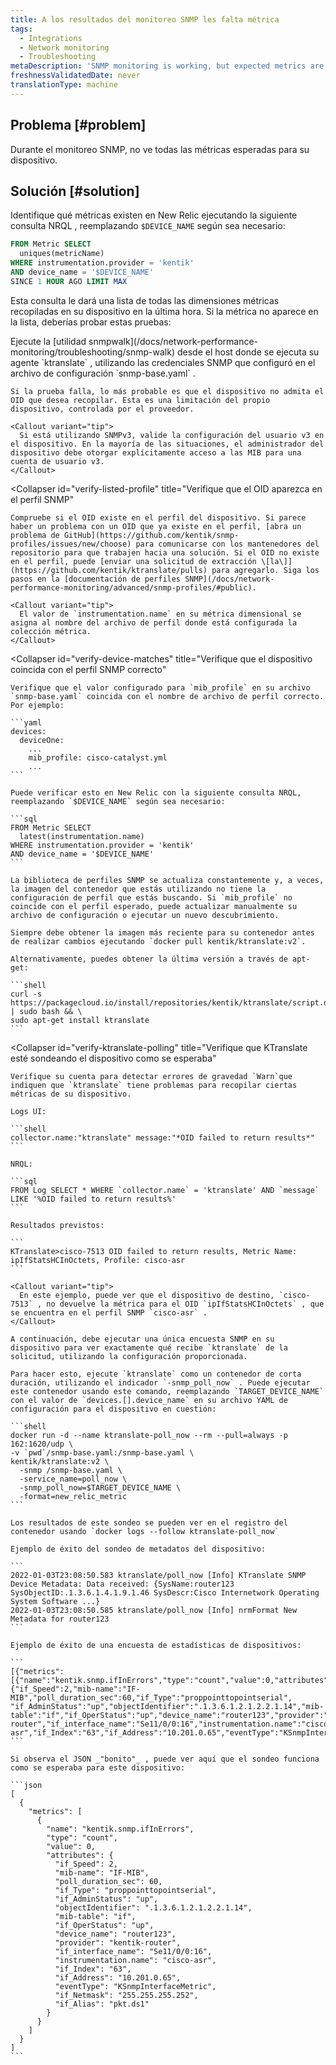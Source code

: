 ```yaml
---
title: A los resultados del monitoreo SNMP les falta métrica
tags:
  - Integrations
  - Network monitoring
  - Troubleshooting
metaDescription: 'SNMP monitoring is working, but expected metrics are missing.'
freshnessValidatedDate: never
translationType: machine
---
```


## Problema [#problem]

Durante el monitoreo SNMP, no ve todas las métricas esperadas para su dispositivo.

## Solución [#solution]

Identifique qué métricas existen en New Relic ejecutando la siguiente consulta NRQL , reemplazando `$DEVICE_NAME` según sea necesario:

```sql
FROM Metric SELECT 
  uniques(metricName) 
WHERE instrumentation.provider = 'kentik' 
AND device_name = '$DEVICE_NAME'
SINCE 1 HOUR AGO LIMIT MAX
```

Esta consulta le dará una lista de todas las dimensiones métricas recopiladas en su dispositivo en la última hora. Si la métrica no aparece en la lista, deberías probar estas pruebas:

<CollapserGroup>
  <Collapser
    id="verify-device-response"
    title="Verifique que el dispositivo responda al OID objetivo"
  >
    Ejecute la [utilidad snmpwalk](/docs/network-performance-monitoring/troubleshooting/snmp-walk) desde el host donde se ejecuta su agente `ktranslate` , utilizando las credenciales SNMP que configuró en el archivo de configuración `snmp-base.yaml` .

    Si la prueba falla, lo más probable es que el dispositivo no admita el OID que desea recopilar. Esta es una limitación del propio dispositivo, controlada por el proveedor.

    <Callout variant="tip">
      Si está utilizando SNMPv3, valide la configuración del usuario v3 en el dispositivo. En la mayoría de las situaciones, el administrador del dispositivo debe otorgar explícitamente acceso a las MIB para una cuenta de usuario v3.
    </Callout>
  </Collapser>

  <Collapser
    id="verify-listed-profile"
    title="Verifique que el OID aparezca en el perfil SNMP"
  >
    Compruebe si el OID existe en el perfil del dispositivo. Si parece haber un problema con un OID que ya existe en el perfil, [abra un problema de GitHub](https://github.com/kentik/snmp-profiles/issues/new/choose) para comunicarse con los mantenedores del repositorio para que trabajen hacia una solución. Si el OID no existe en el perfil, puede [enviar una solicitud de extracción \[la\]](https://github.com/kentik/ktranslate/pulls) para agregarlo. Siga los pasos en la [documentación de perfiles SNMP](/docs/network-performance-monitoring/advanced/snmp-profiles/#public).

    <Callout variant="tip">
      El valor de `instrumentation.name` en su métrica dimensional se asigna al nombre del archivo de perfil donde está configurada la colección métrica.
    </Callout>
  </Collapser>

  <Collapser
    id="verify-device-matches"
    title="Verifique que el dispositivo coincida con el perfil SNMP correcto"
  >
    Verifique que el valor configurado para `mib_profile` en su archivo `snmp-base.yaml` coincida con el nombre de archivo de perfil correcto. Por ejemplo:

    ```yaml
    devices:
      deviceOne:
        ...
        mib_profile: cisco-catalyst.yml
        ...
    ```

    Puede verificar esto en New Relic con la siguiente consulta NRQL, reemplazando `$DEVICE_NAME` según sea necesario:

    ```sql
    FROM Metric SELECT
      latest(instrumentation.name)
    WHERE instrumentation.provider = 'kentik'
    AND device_name = '$DEVICE_NAME'
    ```

    La biblioteca de perfiles SNMP se actualiza constantemente y, a veces, la imagen del contenedor que estás utilizando no tiene la configuración de perfil que estás buscando. Si `mib_profile` no coincide con el perfil esperado, puede actualizar manualmente su archivo de configuración o ejecutar un nuevo descubrimiento.

    Siempre debe obtener la imagen más reciente para su contenedor antes de realizar cambios ejecutando `docker pull kentik/ktranslate:v2`.

    Alternativamente, puedes obtener la última versión a través de apt-get:

    ```shell
    curl -s https://packagecloud.io/install/repositories/kentik/ktranslate/script.deb.sh | sudo bash && \
    sudo apt-get install ktranslate
    ```
  </Collapser>

  <Collapser
    id="verify-ktranslate-polling"
    title="Verifique que KTranslate esté sondeando el dispositivo como se esperaba"
  >
    Verifique su cuenta para detectar errores de gravedad `Warn`que indiquen que `ktranslate` tiene problemas para recopilar ciertas métricas de su dispositivo.

    Logs UI:

    ```shell
    collector.name:"ktranslate" message:"*OID failed to return results*"
    ```

    NRQL:

    ```sql
    FROM Log SELECT * WHERE `collector.name` = 'ktranslate' AND `message` LIKE '%OID failed to return results%'
    ```

    Resultados previstos:

    ```
    KTranslate>cisco-7513 OID failed to return results, Metric Name: ipIfStatsHCInOctets, Profile: cisco-asr
    ```

    <Callout variant="tip">
      En este ejemplo, puede ver que el dispositivo de destino, `cisco-7513` , no devuelve la métrica para el OID `ipIfStatsHCInOctets` , que se encuentra en el perfil SNMP `cisco-asr` .
    </Callout>

    A continuación, debe ejecutar una única encuesta SNMP en su dispositivo para ver exactamente qué recibe `ktranslate` de la solicitud, utilizando la configuración proporcionada.

    Para hacer esto, ejecute `ktranslate` como un contenedor de corta duración, utilizando el indicador `-snmp_poll_now` . Puede ejecutar este contenedor usando este comando, reemplazando `TARGET_DEVICE_NAME` con el valor de `devices.[].device_name` en su archivo YAML de configuración para el dispositivo en cuestión:

    ```shell
    docker run -d --name ktranslate-poll_now --rm --pull=always -p 162:1620/udp \
    -v `pwd`/snmp-base.yaml:/snmp-base.yaml \
    kentik/ktranslate:v2 \
      -snmp /snmp-base.yaml \
      -service_name=poll_now \
      -snmp_poll_now=$TARGET_DEVICE_NAME \
      -format=new_relic_metric
    ```

    Los resultados de este sondeo se pueden ver en el registro del contenedor usando `docker logs --follow ktranslate-poll_now`

    Ejemplo de éxito del sondeo de metadatos del dispositivo:

    ```
    2022-01-03T23:08:50.583 ktranslate/poll_now [Info] KTranslate SNMP Device Metadata: Data received: {SysName:router123 SysObjectID:.1.3.6.1.4.1.9.1.46 SysDescr:Cisco Internetwork Operating System Software ...}
    2022-01-03T23:08:50.585 ktranslate/poll_now [Info] nrmFormat New Metadata for router123
    ```

    Ejemplo de éxito de una encuesta de estadísticas de dispositivos:

    ```
    [{"metrics":[{"name":"kentik.snmp.ifInErrors","type":"count","value":0,"attributes":{"if_Speed":2,"mib-name":"IF-MIB","poll_duration_sec":60,"if_Type":"proppointtopointserial", "if_AdminStatus":"up","objectIdentifier":".1.3.6.1.2.1.2.2.1.14","mib-table":"if","if_OperStatus":"up","device_name":"router123","provider":"kentik-router","if_interface_name":"Se11/0/0:16","instrumentation.name":"cisco-asr","if_Index":"63","if_Address":"10.201.0.65","eventType":"KSnmpInterfaceMetric","if_Netmask":"255.255.255.252","if_Alias":"pkt.ds1"}}]...}]
    ```

    Si observa el JSON _"bonito"_ , puede ver aquí que el sondeo funciona como se esperaba para este dispositivo:

    ```json
    [
      {
        "metrics": [
          {
            "name": "kentik.snmp.ifInErrors",
            "type": "count",
            "value": 0,
            "attributes": {
              "if_Speed": 2,
              "mib-name": "IF-MIB",
              "poll_duration_sec": 60,
              "if_Type": "proppointtopointserial",
              "if_AdminStatus": "up",
              "objectIdentifier": ".1.3.6.1.2.1.2.2.1.14",
              "mib-table": "if",
              "if_OperStatus": "up",
              "device_name": "router123",
              "provider": "kentik-router",
              "if_interface_name": "Se11/0/0:16",
              "instrumentation.name": "cisco-asr",
              "if_Index": "63",
              "if_Address": "10.201.0.65",
              "eventType": "KSnmpInterfaceMetric",
              "if_Netmask": "255.255.255.252",
              "if_Alias": "pkt.ds1"
            }
          }
        ]
      }
    ]
    ```
  </Collapser>
</CollapserGroup>